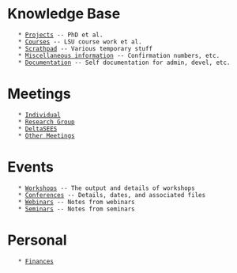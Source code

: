 = Knowledge Base =
	* [[Projects]] -- PhD et al.
	* [[Courses]] -- LSU course work et al.
	* [[Scrathpad]] -- Various temporary stuff
	* [[Miscellaneous information]] -- Confirmation numbers, etc.
	* [[Documentation]] -- Self documentation for admin, devel, etc.

= Meetings =
	* [[Individual]]
	* [[Research Group]]
	* [[DeltaSEES]]
	* [[Other Meetings]]

= Events =
	* [[Workshops]] -- The output and details of workshops
	* [[Conferences]] -- Details, dates, and associated files
	* [[Webinars]] -- Notes from webinars
	* [[Seminars]] -- Notes from seminars

= Personal =
	* [[Finances]]
